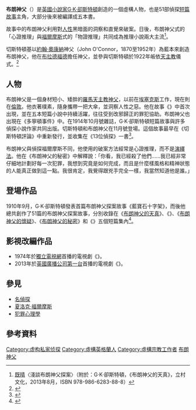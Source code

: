 {{Infobox character
| name = 布朗神父<br>Father Brown
| series = 
| first = 《{{le|藍寶石十字架|The Blue Cross (short story)}}》
| creator =[[G·K·卻斯特頓|G·K·卻斯特頓]]
| gender = 男性
| occupation = [[神父|神父]]
| religion = [[羅馬天主教|羅馬天主教]]
| nationality = [[英國|英國]]
}}
'''布朗神父'''（{{lang-en|Father Brown}}）是[[英國|英國]][[小說家|小說家]][[G·K·卻斯特頓|G·K·卻斯特頓]]創造的一個虛構人物，也是51部偵探[[短篇故事|短篇故事]]主角，大部分後來被編譯成五本書。

故事中的布朗神父利用對[[人性|人性]]黑暗面的洞察和直覺來破案。日後，布朗神父式的「心證推理」與[[福爾摩斯|福爾摩斯]]式的「物證推理」共同成為推理小說兩大主流<ref>[[既晴|既晴]]〈淺談布朗神父探案〉（附於：G·K·卻斯特頓，《布朗神父的天真》，立村文化，2013年8月，ISBN 978-986-6283-88-8）</ref>。

切斯特頓基以[[約翰·奧康納|約翰·奧康納]]神父（John O'Connor，1870至1952年）為藍本來創造布朗神父，他在[[布拉德福德|布拉德福德]]擔任神父，並參與切斯特頓於1922年皈依[[天主教|天主教]]儀式。<ref name="Rosemary">{{Cite book|url=https://www.worldcat.org/oclc/252700230|title=Whodunit? : a who's who in crime & mystery writing|last=Rosemary.|first=Herbert,|date=2003-01-01|publisher=Oxford University Press|isbn=0195157613|location=|pages=24|oclc=252700230|quote=|via=}}</ref>

==人物==
布朗神父是一個身材短小、矮胖的[[羅馬天主教|羅馬天主教]][[神父|神父]]，以前在[[埃塞克斯郡|埃塞克斯]]工作，現在則在[[倫敦|倫敦]]。他衣著樸素，隨身攜帶一把大傘，並洞察人性之惡。他在故事《{{le|藍寶石十字架|The Blue Cross (short story)}}》中首次出現，並在五本短篇小說中持續活躍，往往受到改邪歸正的罪犯{{le|米赫爾·弗朗博|Flambeau (character)}}協助。布朗神父也出現在《多寧頓事件》中。在1914年10月號雜誌，G·K·卻斯特頓短篇故事與許多偵探小說作家共同出版。切斯特頓和布朗神父在11月號登場。這個故事最早在《切斯特頓評論》中重新發行，並收集在《13位偵探》一書<ref name="Thirteen detectives">{{cite book |author=G.K.Chesterton|title=Thirteen Detectives|editor=Smith, Marie|year=1987|publisher= Xanadu|location=London|isbn=0-947761-23-3}}</ref>。

布朗神父與偵探福爾摩斯不同，他使用的破案方法經常是心證推理，而不是[[演繹法|演繹法]]。他在《布朗神父的秘密》中解釋說：「你看，我已經殺了他們……我已經非常仔細地計劃好每一次犯罪，我想到究竟是如何完成，而且是什麼樣風格和精神狀態的人能真正做到這一點。我很肯定，我覺得跟兇手完全一樣，我當然知道他是誰。」

==登場作品==
1910年9月，G·K·卻斯特頓發表首篇布朗神父探案故事《藍寶石十字架》，而後他總共創作了51篇的布朗神父探案故事，分別收錄在《[[布朗神父的天真|布朗神父的天真]]》、《{{Link-fr|布朗神父的智慧|La Sagesse du père Brown}}》、《[[布朗神父的懷疑|布朗神父的懷疑]]》、《[[布朗神父的秘密|布朗神父的秘密]]》和《{{Link-fr|布朗神父的醜聞|Le Scandale du père Brown}}》五個短篇集內<ref>{{Cite book|title=謀殺的魅影：世界推理小說簡史|last=褚盟|publisher=古吳軒出版社|year=2011年6月|isbn=978-7-80733-644-0|location=蘇州}}</ref>。

==影視改編作品==
* 1974年於[[獨立電視網|獨立電視網]]首播的電視劇《{{Link-en|布朗神父探案|Father Brown (1974 TV series)}}》。
* 2013年於[[英國廣播公司第一台|英國廣播公司第一台]]首播的電視劇《{{Link-en|布朗神父探案 (2013年電視劇)|Father Brown (2013 TV series)|布朗神父探案}}》。

== 參見 ==
{{portal|英國|小說}}
* [[名偵探|名偵探]]
* [[夏洛克·福爾摩斯|夏洛克·福爾摩斯]]
* [[犯罪心理學|犯罪心理學]]

==參考資料==
{{Reflist}}

{{commons category|Father Brown (character)}}
{{Wikisource|en:Author:Gilbert Keith Chesterton#Father Brown|布朗神父}}

{{Authority control}}
{{DEFAULTSORT:Brown, Father}}
[[Category:虚构私家侦探|Category:虚构私家侦探]]
[[Category:虛構英格蘭人|Category:虛構英格蘭人]]
[[Category:虛構宗教工作者|Category:虛構宗教工作者]]
[[Category:布朗神父|]]